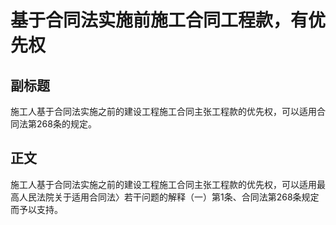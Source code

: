 # 基于合同法实施前施工合同工程款，有优先权
## 副标题
施工人基于合同法实施之前的建设工程施工合同主张工程款的优先权，可以适用合同法第268条的规定。
## 正文
施工人基于合同法实施之前的建设工程施工合同主张工程款的优先权，可以适用最高人民法院关于适用合同法〉若干问题的解释（一）第1条、合同法第268条规定而予以支持。
